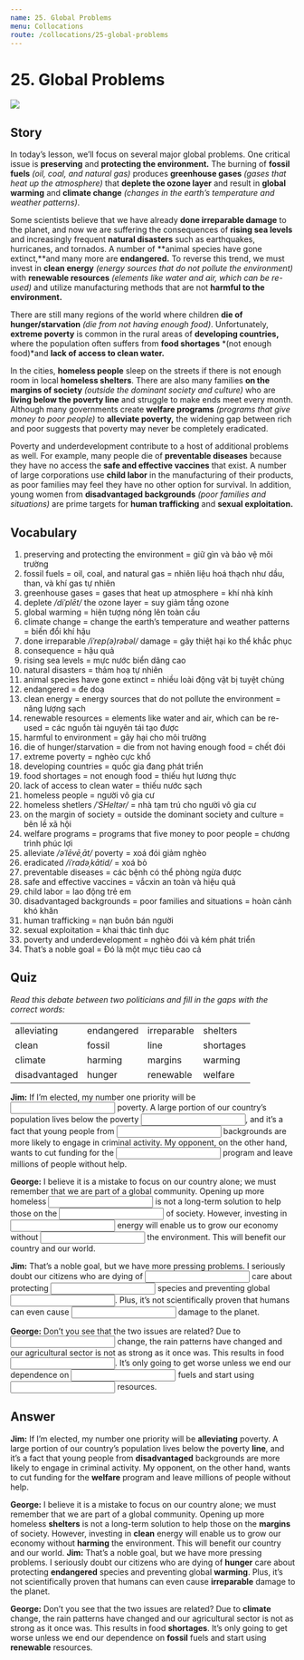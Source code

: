 ```yaml
---
name: 25. Global Problems
menu: Collocations
route: /collocations/25-global-problems
---
```



# 25. Global Problems

<Image src="/public/global-problems.jpg"/>

## Story

In today’s lesson, we’ll focus on several major global problems.
One critical issue is **preserving** and **protecting the environment.** The burning of **fossil fuels** _(oil, coal, and natural gas)_ produces **greenhouse gases** _(gases that heat up the atmosphere)_ that **deplete the ozone layer** and result in **global warming** and **climate change** _(changes in the earth’s temperature and weather patterns)_.

Some scientists believe that we have already **done irreparable damage** to the planet, and now we are suffering the consequences of **rising sea levels** and increasingly frequent **natural disasters** such as earthquakes, hurricanes, and tornados. A number of **animal species have gone extinct,**and many more are **endangered.** To reverse this trend, we must invest in **clean energy** _(energy sources that do not pollute the environment)_ with **renewable resources** _(elements like water and air, which can be re-used)_ and utilize manufacturing methods that are not **harmful to the environment.**

There are still many regions of the world where children **die of hunger/starvation** _(die from not having enough food)_. Unfortunately, **extreme poverty** is common in the rural areas of **developing countries,** where the population often suffers from **food shortages** *(not enough food)*and **lack of access to clean water.**

In the cities, **homeless people** sleep on the streets if there is not enough room in local **homeless shelters**. There are also many families **on the margins of society** _(outside the dominant society and culture)_ who are **living below the poverty line** and struggle to make ends meet every month. Although many governments create **welfare programs** _(programs that give money to poor people)_ to **alleviate poverty,** the widening gap between rich and poor suggests that poverty may never be completely eradicated.

Poverty and underdevelopment contribute to a host of additional problems as well. For example, many people die of **preventable diseases** because they have no access the **safe and effective vaccines** that exist. A number of large corporations use **child labor** in the manufacturing of their products, as poor families may feel they have no other option for survival. In addition, young women from **disadvantaged backgrounds** _(poor families and situations)_ are prime targets for **human trafficking** and **sexual exploitation.**

## Vocabulary

1. preserving and protecting the environment = giữ gìn và bảo vệ môi trường
2. fossil fuels = oil, coal, and natural gas = nhiên liệu hoá thạch như dầu, than, và khí gas tự nhiên
3. greenhouse gases = gases that heat up atmosphere = khí nhà kính
4. deplete _/diˈplēt/_ the ozone layer = suy giảm tầng ozone
5. global warming = hiện tượng nóng lên toàn cầu
6. climate change = change the earth’s temperature and weather patterns = biến đổi khí hậu
7. done irreparable _/iˈrep(ə)rəbəl/_ damage = gây thiệt hại ko thể khắc phục
8. consequence = hậu quả
9. rising sea levels = mực nước biển dâng cao
10. natural disasters = thảm hoạ tự nhiên
11. animal species have gone extinct = nhiều loài động vật bị tuyệt chủng
12. endangered = đe doạ
13. clean energy = energy sources that do not pollute the environment = năng lượng sạch
14. renewable resources = elements like water and air, which can be re-used = các nguồn tài nguyên tái tạo được
15. harmful to environment = gây hại cho môi trường
16. die of hunger/starvation = die from not having enough food = chết đói
17. extreme poverty = nghèo cực khổ
18. developing countries = quốc gia đang phát triển
19. food shortages = not enough food = thiếu hụt lương thực
20. lack of access to clean water = thiếu nước sạch
21. homeless people = người vô gia cư
22. homeless shetlers _/ˈSHeltər/_ = nhà tạm trú cho người vô gia cư
23. on the margin of society = outside the dominant society and culture = bên lề xã hội
24. welfare programs = programs that five money to poor people = chương trình phúc lợi
25. alleviate _/əˈlēvēˌāt/_ poverty = xoá đói giảm nghèo
26. eradicated _/iˈradəˌkātid/_ = xoá bỏ
27. preventable diseases = các bệnh có thể phòng ngừa được
28. safe and effective vaccines = vắcxin an toàn và hiệu quả
29. child labor = lao động trẻ em
30. disadvantaged backgrounds = poor families and situations = hoàn cảnh khó khăn
31. human trafficking = nạn buôn bán người
32. sexual exploitation = khai thác tình dục
33. poverty and underdevelopment = nghèo đói và kém phát triển
34. That’s a noble goal = Đó là một mục tiêu cao cả

## Quiz

_Read this debate between two politicians and fill in the gaps with the correct words:_

|               |            |             |           |
| ------------- | ---------- | ----------- | --------- |
| alleviating   | endangered | irreparable | shelters  |
| clean         | fossil     | line        | shortages |
| climate       | harming    | margins     | warming   |
| disadvantaged | hunger     | renewable   | welfare   |

**Jim:** If I’m elected, my number one priority will be <input className="input small-input"/> poverty. A large portion of our country’s population lives below the poverty <input className="input small-input"/>, and it’s a fact that young people from <input className="input small-input"/> backgrounds are more likely to engage in criminal activity. My opponent, on the other hand, wants to cut funding for the <input className="input small-input"/> program and leave millions of people without help.

**George:** I believe it is a mistake to focus on our country alone; we must remember that we are part of a global community. Opening up more homeless <input className="input small-input"/> is not a long-term solution to help those on the <input className="input small-input"/> of society. However, investing in <input className="input small-input"/> energy will enable us to grow our economy without <input className="input small-input"/> the environment. This will benefit our country and our world.

**Jim:** That’s a noble goal, but we have more pressing problems. I seriously doubt our citizens who are dying of <input className="input small-input"/> care about protecting <input className="input small-input"/> species and preventing global <input className="input small-input"/>. Plus, it’s not scientifically proven that humans can even cause <input className="input small-input"/> damage to the planet.

**George:** Don’t you see that the two issues are related? Due to <input className="input small-input"/> change, the rain patterns have changed and our agricultural sector is not as strong as it once was. This results in food <input className="input small-input"/>. It’s only going to get worse unless we end our dependence on <input className="input small-input"/> fuels and start using <input className="input small-input"/> resources.

## Answer

**Jim:** If I’m elected, my number one priority will be **alleviating** poverty. A large portion of our country’s population lives below the poverty **line**, and it’s a fact that young people from **disadvantaged** backgrounds are more likely to engage in criminal activity. My opponent, on the other hand, wants to cut funding for the **welfare** program and leave millions of people without help.

**George:** I believe it is a mistake to focus on our country alone; we must remember that we are part of a global community. Opening up more homeless **shelters** is not a long-term solution to help those on the **margins** of society. However, investing in **clean** energy will enable us to grow our economy without **harming** the environment. This will benefit our country and our world.
**Jim:** That’s a noble goal, but we have more pressing problems. I seriously doubt our citizens who are dying of **hunger** care about protecting **endangered** species and preventing global **warming**. Plus, it’s not scientifically proven that humans can even cause **irreparable** damage to the planet.

**George:** Don’t you see that the two issues are related? Due to **climate** change, the rain patterns have changed and our agricultural sector is not as strong as it once was. This results in food **shortages**. It’s only going to get worse unless we end our dependence on **fossil** fuels and start using **renewable** resources.
